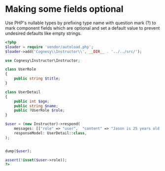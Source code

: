 # Making some fields optional

Use PHP's nullable types by prefixing type name with question mark (?) to mark
component fields which are optional and set a default value to prevent undesired
defaults like empty strings.

```php
<?php
$loader = require 'vendor/autoload.php';
$loader->add('Cognesy\\Instructor\\', __DIR__ . '../../src/');

use Cognesy\Instructor\Instructor;

class UserRole
{
    public string $title;
}

class UserDetail
{
    public int $age;
    public string $name;
    public ?UserRole $role;
}

$user = (new Instructor)->respond(
    messages: [["role" => "user",  "content" => "Jason is 25 years old."]],
    responseModel: UserDetail::class,
);


dump($user);

assert(!isset($user->role));
?>
```
